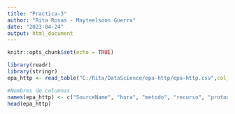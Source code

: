 ```yaml
---
title: "Practica-3"
author: "Rita Rosas - Mayteelsoon Guerra"
date: "2023-04-24"
output: html_document
---
```


```r
knitr::opts_chunk$set(echo = TRUE)
```
```r
library(readr)
library(stringr)
epa_http <- read_table("C:/Rita/DataScience/epa-http/epa-http.csv",col_names = FALSE)

#Nombres de columnas
names(epa_http) <- c("SourceName", "hora", "metodo", "recurso", "protocolo", "codigo_retorno", "tamano")
head(epa_http)

```

